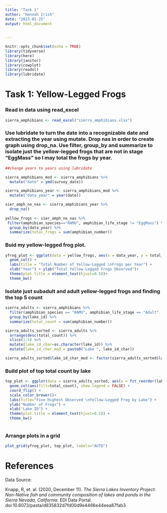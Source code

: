 ```yaml
---
title: "Task 1"
author: "Hannah Irish"
date: "2023-01-25"
output: html_document
   
  
---
```


```r
knitr::opts_chunk$set(echo = TRUE)
library(tidyverse)
library(here)
library(janitor)
library(cowplot)
library(readxl)
library(lubridate)
```


# **Task 1: Yellow-Legged Frogs**


### Read in data using read_excel
```r
sierra_amphibians <- read_excel("sierra_amphibians.xlsx")
```

### Use lubridate to turn the date into a recognizable date and extracting the year using mutate. Drop nas in order to create graph using drop_na. Use filter, group_by and summarize to isolate just the yellow-legged frogs that are not in stage "EggMass" so I may total the frogs by year.
```r

##change years to years using lubridate

sierra_amphibians_mod <- sierra_amphibians %>%
  mutate("date" = ymd(survey_date))

sierra_amphibians_year <- sierra_amphibians_mod %>%
  mutate("data_year" = year(date))

sier_amph_no_nas <- sierra_amphibians_year %>%
  drop_na()
  
yellow_frogs <- sier_amph_no_nas %>%
 filter(amphibian_species=="RAMU", amphibian_life_stage != "EggMass") %>%
  group_by(data_year) %>%
  summarize(total_frogs = sum(amphibian_number))

```

### Buid my yellow-legged frog plot.
```r

yfrog_plot <- ggplot(data = yellow_frogs, aes(x = data_year, y = total_frogs)) + 
  geom_col() + 
  labs(title = "Total Number of Yellow-Legged \nFrogs per Year") +
  xlab("Year") + ylab("Total Yellow-Legged Frogs Observed")+
  theme(plot.title = element_text(hjust=0.5))+
  theme_bw()

```


### Isolate just subadult and adult yellow-legged frogs and finding the top 5 count
```r
sierra_adults <- sierra_amphibians %>%
  filter(amphibian_species == "RAMU", amphibian_life_stage == "Adult" | amphibian_life_stage == "SubAdult") %>%
  group_by(lake_id) %>%
  summarize(total_count = sum(amphibian_number))

sierra_adults_sorted <- sierra_adults %>%
  arrange(desc(total_count)) %>%
  slice(1:5) %>%
  mutate(lake_id_char=as.character(lake_id)) %>%
  mutate(lake_id_char_mod = paste0("Lake ", lake_id_char))

sierra_adults_sorted$lake_id_char_mod <- factor(sierra_adults_sorted$lake_id_char_mod)

```

### Build plot of top total count by lake
```r
top_plot <- ggplot(data = sierra_adults_sorted, aes(x = fct_reorder(lake_id_char_mod, desc(total_count)), y = total_count)) + 
  geom_col(aes(fill=total_count), show.legend = FALSE) +
  coord_flip() +
  scale_color_brewer()+
  labs(title="Five Highest Observed \nYellow-Legged Frog by Lake") +
  ylab("Number of Frogs") +
  xlab("Lake ID") +
  theme(plot.title = element_text(hjust=0.5)) +
  theme_bw()
  

```

### Arrange plots in a grid
```r
plot_grid(yfrog_plot, top_plot, labels="AUTO")
```

# **References**

Data Source:

Knapp, R, et. al. (2020, December 11). *The Sierra Lakes Inventory Project: Non-Native fish and community composition of lakes and ponds in the Sierra Nevada, California.* EDI Data Portal. doi:10.6073/pasta/d835832d7fd00d9e4466e44eea87fab3